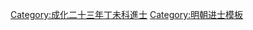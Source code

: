 {{Navbox
|name = 成化二十三年丁未科殿試金榜
|title = 成化二十三年（[[1487年]]）丁未科殿試金榜
|titlestyle = background-color:#FFD700;
|image =
|style = width:100%;text-align:center; 
|groupstyle = text-align:center; background-color:#FFD700;
|liststyle = text-align:center;
|bodyclass = hlist
|state = {{{state<includeonly>|collapsed</includeonly>}}}
|group1 = 第一甲<br>賜進士及第<br>共3名
|list1 = '''[[費宏|費　宏]]''' - '''[[劉春 (成化進士)|劉　春]]''' - '''[[涂瑞|-{涂}-　瑞]]'''

|group2 = 第二甲<br>賜進士出身<br>共110名
|list2 = [[程楷|程　楷]] - [[王璽 (成化進士)|王　璽]] - [[季源|季　源]] - [[周夔 (成化進士)|周　夔]] - [[劉孟 (明朝)|劉　孟]] - [[任倫|任　倫]] - [[陳欽 (成化進士)|陳　欽]] - [[王鴻儒]] - [[董威 (成化進士)|董　威]] - [[杨瑛 (成化进士)|楊　瑛]]<br>[[蔣冕|蔣　冕]] - [[祝瀚|祝　瀚]] - [[謝通|謝　通]] - [[陳鎬 (明朝)|陳　鎬]] - [[盧亨|盧　亨]] - [[葉紳|葉　紳]] - [[歐鉦|歐　鉦]] - [[屈伸|屈　伸]] - [[蔡欽|蔡　欽]] - [[涂瑾|-{涂}-　瑾]]<br>[[鄭宗仁]] - [[王綸 (成化丁未進士)|王　綸]] - [[程昊|程　昊]] - [[陳經綸]] - [[袁達|袁　達]] - [[李朝陽 (成化進士)|李朝陽]] - [[滕檳|滕　檳]] - [[孫孺|孫　孺]] - [[張贊 (成化進士)|張　贊]] - [[賈澄|賈　澄]]<br>[[彭崑|彭　崑]] - [[黃穆|黃　穆]] - [[范玶|范　玶]] - [[陳玉 (成化進士)|陳　玉]] - [[陳仁 (明朝)|陳　仁]] - [[陳邦弼]] - [[傅珪|傅　珪]] - [[萬弘璧]] - [[鄧琛|鄧　琛]] - [[朱惪 (成化進士)|朱　-{惪}-]]<br>[[倪阜|倪　阜]] - [[華巒|華　巒]] - [[王軒 (成化進士)|王　軒]] - [[萬福 (成化進士)|萬　福]] - [[董傑|董　傑]] - [[吳儼|吳　儼]] - [[趙全 (成化進士)|趙　全]] - [[馬輿|馬　輿]] - [[涂旦|涂　旦]] - [[王迪 (成化进士)|王　迪]]<br>[[余徵|余　徵]] - [[邵棠|邵　棠]] - [[錢鐸 (成化進士)|錢　鐸]] - [[劉約 (明朝)|劉　約]] - [[姜麟|姜　麟]] - [[李漢 (成化進士)|李　漢]] - [[李文祥 (明朝)|李文祥]] - [[項經|項　經]] - [[王中 (成化進士)|王　中]] - [[楊茂仁]]<br>[[仲棐|仲　棐]] - [[毛實_(明朝)|毛　實]] - [[熊祥|熊　祥]] - [[汪璿|汪　璿]] - [[楊錦 (成化進士)|楊　錦]] - [[孟逵|孟　逵]] - [[鄧公輔]] - [[張舉 (成化進士)|張　舉]] - [[丁鳳|丁　鳳]] - [[方仁|方　仁]]<br>[[胡倫|胡　倫]] - [[周琰 (成化進士)|周　琰]] - [[馬子聰]] - [[房鑑|房　鑑]] - [[盧濬|盧　濬]] - [[范慶 (成化進士)|范　慶]] - [[李瑞澄]] - [[崔璽|崔　璽]] - [[辛禮|辛　禮]] - [[羅玘|羅　玘]]<br>[[壽儒|壽　儒]] - [[胡汝礪]] - [[蘇葵|蘇　葵]] - [[官㫤|官　{{僻字|㫤|上日下永，同昶}}]] - [[張景琦]] - [[陶纘|陶　纘]] - [[楊潭|楊　潭]] - [[曾全|曾　全]] - [[徐鍵 (成化進士)|徐　鍵]] - [[李堂|李　堂]]<br>[[李鸞 (成化丁未進士)|李　鸞]] - [[周旋 (成化丁未進士)|周　旋]] - [[汪鉉|汪　鉉]] - [[毛珵|毛　珵]] - [[萬祥 (成化進士)|萬　祥]] - [[胡惪|胡　惪]] - [[匡翼之]] - [[許淳|許　淳]] - [[謝汝暘]] - [[彭景|彭　景]]<br>[[吳鋆|吳　鋆]] - [[史學 (成化進士)|史　學]] - [[程沂 (成化進士)|程　沂]] - [[仵紳|仵　紳]] - [[郭珠|郭　珠]] - [[曾昻|曾　昻]] - [[陸完|陸　完]] - [[戴恩 (成化進士)|戴　恩]] - [[黎臣|黎　臣]] - [[張潤 (成化進士)|張　潤]]

|group3 = 第三甲<br>賜同進士出身<br>共238名
|list3 = [[馬景昌]] - [[劉麟 (成化進士)|劉　麟]] - [[馬政 (成化進士)|馬　政]] - [[劉淮|劉　淮]] - [[魯得之]] - [[吉人 (成化進士)|吉　人]] - [[韓鼐|韓　鼐]] - [[劉良 (成化進士)|劉　良]] - [[俞琳|俞　琳]] - [[魏玒|魏　玒]]<br>[[王緯 (成化進士)|王　緯]] - [[袁翺|袁　翺]] - [[彭敷|彭　敷]] - [[沈瓚 (成化進士)|沈　瓚]] - [[藍應|藍　應]] - [[魯昻|魯　昻]] - [[周亮采]] - [[蔡鐸 (成化進士)|蔡　鐸]] - [[鄭炤|鄭　炤]] - [[賈欽|賈　欽]]<br>[[李裕中]] - [[趙縉 (成化進士)|趙　縉]] - [[丁養浩]] - [[任漢|任　漢]] - [[陳瑞 (成化丁未進士)|陳　瑞]] - [[吳浚|吳　浚]] - [[謝瀚|謝　瀚]] - [[韓祜|韓　祜]] - [[林長繁]] - [[李珍 (成化進士)|李　珍]]<br>[[鄧璋|鄧　璋]] - [[余本實]] - [[徐文英]] - [[張淳 (成化進士)|張　淳]] - [[徐紀 (成化進士)|徐　紀]] - [[歐泰|歐　泰]] - [[黃濟 (成化進士)|黃　濟]] - [[陳世良]] - [[高胤先]] - [[戴初|戴　初]]<br>[[黃世經]] - [[張掖 (成化進士)|張　掖]] - [[文森 (成化進士)|文　森]] - [[虞坤|虞　坤]] - [[蔣昇|蔣　昇]] - [[白翱|白　翱]] - [[吳廷舉]] - [[許暺|許　胆]] - [[李瀚 (成化丁未進士)|李　瀚]] - [[柴升|柴　昇]]<br>[[朱綬 (成化進士)|朱　綬]] - [[歐陽鵬]] - [[伍符|伍　符]] - [[毛詩 (成化進士)|毛　詩]] - [[童寬|童　寬]] - [[翁健之]] - [[李遜學]] - [[朱輔|朱　輔]] - [[馮傑 (成化進士)|馮　傑]] - [[鄧頤|鄧　頤]]<br>[[張黼 (成化進士)|張　黼]] - [[王恩 (成化丁未進士)|王　恩]] - [[鄒智|鄒　智]] - [[羅勳|羅　勳]] - [[徐鶚|徐　鶚]] - [[李葵|李　葵]] - [[唐禎|唐　禎]] - [[方天然]] - [[張嵿 (成化進士)|張　嵿]] - [[羅政|羅　政]]<br>[[邢纓|邢　纓]] - [[李溥 (成化進士)|李　溥]] - [[周鉞 (成化進士)|周　鉞]] - [[王鐸 (成化進士)|王　鐸]] - [[潘府|潘　府]] - [[向時|向　時]] - [[王濟 (成化丁未進士)|王　濟]] - [[石珤|石　珤]] - [[鄭宗載]] - [[榮節|榮　節]]<br>[[張津 (明朝)|張　津]] - [[張瀾 (新安)|張　瀾]] - [[張相 (成化進士)|張　相]] - [[王珍 (成化進士)|王　珍]] - [[李充嗣]] - [[弋福|弋　楅]] - [[徐九齡]] - [[石玠|石　玠]] - [[倪天民]] - [[和鵬|和　鵬]]<br>[[范伸|范　伸]] - [[杜啓|杜　啓]] - [[丁榮|丁　榮]] - [[唐希介]] - [[郎滋|郎　滋]] - [[胡承|胡　承]] - [[王術|王　術]] - [[俞世德]] - [[徐紹先]] - [[祝福 (成化進士)|祝　福]]<br>[[陳策 (成化丁未進士)|陳　策]] - [[晁盡孝]] - [[李良 (成化丁未進士)|李　良]] - [[陳震 (成化丁未進士)|陳　震]] - [[丁經|丁　經]] - [[朱智|朱　智]] - [[李鑑 (成化丁未進士)|李　鑑]] - [[王用 (成化進士)|王　用]] - [[劉章 (成化進士)|劉　章]] - [[邵遵道]]<br>[[胡鎬|胡　鎬]] - [[紀鏞|紀　鏞]] - [[國瑀|國　瑀]] - [[秦渙|秦　渙]] - [[李埜|李　埜]] - [[許鵬 (成化進士)|許　鵬]] - [[蔡杲 (成化進士)|蔡　杲]] - [[白鸞|白　鸞]] - [[陳端 (成化進士)|陳　端]] - [[黃玄齡]]<br>[[葉清 (成化進士)|葉　清]] - [[李璽 (成化進士)|李　璽]] - [[趙文奎 (成化進士)|趙文奎]] - [[鄭弘 (成化進士)|鄭　弘]] - [[胡崋|胡　崋]] - [[周南 (成化丁未進士)|周　南]] - [[趙鑑|趙　鑑]] - [[朱應昌]] - [[夏景和]] - [[周紀|周　紀]]<br>[[趙容 (成化進士)|趙　容]] - [[金洪 (成化進士)|金　洪]] - [[楊孟瑛]] - [[蔣昪|蔣　昪]] - [[錢春 (成化進士)|錢　春]] - [[毛紀|毛　紀]] - [[蘇奎|蘇　奎]] - [[何顯 (成化進士)|何　顯]] - [[任鑑|任　鑑]] - [[彭瓚|彭　瓚]]<br>[[黃昌 (成化進士)|黃　昌]] - [[劉聰 (成化丁未進士)|劉　聰]] - [[方誌 (成化進士)|方　誌]] - [[李綱 (成化進士)|李　綱]] - [[周楫|周　楫]] - [[陸崑 (成化進士)|陸　崑]] - [[蔡餘慶]] - [[樊祉|樊　祉]] - [[陳恪 (成化進士)|陳　恪]] - [[吳必顯]]<br>[[王資良]] - [[杨子器|楊子器]] - [[王洧|王　洧]] - [[彭程 (成化丁未進士)|彭　程]] - [[王秩|王　秩]] - [[謝諮|謝　諮]] - [[蔣恭|蔣　恭]] - [[夏鍭|夏　鍭]] - [[方溢|方　溢]] - [[郝本|郝　本]]<br>[[蕭良宣]] - [[王啓|王　啓]] - [[徐詵 (成化進士)|徐　詵]] - [[劉丙 (明朝)|劉　丙]] - [[梁廷賓]] - [[張瑋 (成化丁未進士)|張　瑋]] - [[黃印|黃　印]] - [[韋厚|韋　厚]] - [[王玹 (成化丁未進士)|王　玹]] - [[李岱|李　岱]]<br>[[蔣顒|蔣　顒]] - [[曾逸|曾　逸]] - [[吾應麒]] - [[朱珏|朱　珏]] - [[曹忠 (成化進士)|曹　忠]] - [[華璉|華　璉]] - [[蔣浤|蔣　浤]] - [[攴夔|攴　夔]] - [[徐璘|徐　璘]] - [[王貫 (成化進士)|王　貫]]<br>[[袁佐|袁　佐]] - [[沈時 (成化進士)|沈　時]] - [[車份|車　份]] - [[王珀 (成化進士)|王　珀]] - [[唐弼 (成化進士)|唐　弼]] - [[張廷珍]] - [[王約 (成化進士)|王　約]] - [[陳晦|陳　晦]] - [[胡顯宗]] - [[劉泰 (成化進士)|劉　泰]]<br>[[韓普|韓　普]] - [[翁理|翁　理]] - [[袁孟悌]] - [[任儀|任　儀]] - [[閻价|閻　价]] - [[姜溥|姜　溥]] - [[張拱 (成化進士)|張　拱]] - [[郭廷珪]] - [[王鐶|王　鐶]] - [[李隆 (成化丁未進士)|李　隆]]<br>[[牟道|牟　道]] - [[楊廉|楊　廉]] - [[陳懷經]] - [[謝湖|謝　湖]] - [[嚴禎|嚴　禎]] - [[馮浩 (成化進士)|馮　浩]] - [[朱璣|朱　璣]] - [[王希旦]] - [[華津|華　津]] - [[潘楷|潘　楷]]<br>[[王存忠]] - [[葉鋌|葉　鋌]] - [[任良才]] - [[胡昂 (成化丁未進士)|胡　昻]] - [[張時澤]] - [[邢霖|邢　霖]] - [[張瀾 (德慶)|張　瀾]] - [[王琚 (成化進士)|王　琚]] - [[胡經 (成化進士)|胡　經]] - [[石昭|石　昭]]<br>[[沈淮 (成化進士)|沈　淮]] - [[焦韶|焦　韶]] - [[張鍈|張　鍈]] - [[劉浩 (成化進士)|劉　浩]] - [[程頊|程　頊]] - [[李性明]] - [[周昂 (成化進士)|周　昂]] - [[任繼祖]] - [[錢灝|錢　灝]] - [[劉紳 (成化丁未進士)|劉　紳]]<br>[[邢洪|邢　洪]] - [[汪侃|汪　侃]] - [[蔡輔|蔡　輔]] - [[張瑞 (成化進士)|張　瑞]] - [[屈霖|屈　霖]] - [[徐瑤|徐　瑤]] - [[呂鵬 (成化進士)|呂　鵬]] - [[熊概 (成化進士)|熊　槩]]<span style="color: #FFFFFF;"> - －－－ - －－－</span>
|belowstyle = text-align: center; background-color:#FFD700;
|below='''前一科：[[Template:成化二十年甲辰科殿試金榜|成化二十年甲辰科]]　'''·'''　後一科：[[Template:弘治三年庚戌科殿試金榜|弘治三年庚戌科]]'''
}}
[[Category:成化二十三年丁未科進士]]
<noinclude>
[[Category:成化二十三年丁未科進士| ]]
[[Category:明朝进士模板]]</noinclude>
